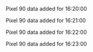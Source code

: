 Pixel 90 data added for 16:20:00

Pixel 90 data added for 16:21:00

Pixel 90 data added for 16:22:00

Pixel 90 data added for 16:23:00

